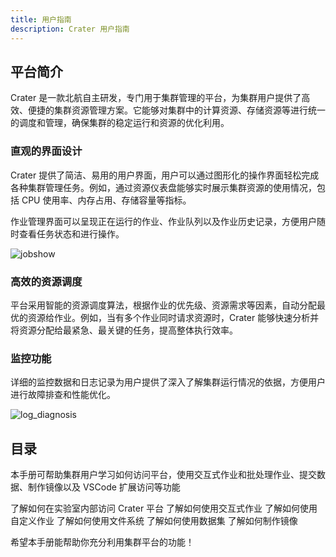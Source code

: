 ```yaml
---
title: 用户指南
description: Crater 用户指南
---
```



## 平台简介

Crater 是一款北航自主研发，专门用于集群管理的平台，为集群用户提供了高效、便捷的集群资源管理方案。它能够对集群中的计算资源、存储资源等进行统一的调度和管理，确保集群的稳定运行和资源的优化利用。

### 直观的界面设计

Crater 提供了简洁、易用的用户界面，用户可以通过图形化的操作界面轻松完成各种集群管理任务。例如，通过资源仪表盘能够实时展示集群资源的使用情况，包括 CPU 使用率、内存占用、存储容量等指标。

作业管理界面可以呈现正在运行的作业、作业队列以及作业历史记录，方便用户随时查看任务状态和进行操作。

![jobshow](./assets/jobshow.webp)

### 高效的资源调度

平台采用智能的资源调度算法，根据作业的优先级、资源需求等因素，自动分配最优的资源给作业。例如，当有多个作业同时请求资源时，Crater 能够快速分析并将资源分配给最紧急、最关键的任务，提高整体执行效率。

### 监控功能

详细的监控数据和日志记录为用户提供了深入了解集群运行情况的依据，方便用户进行故障排查和性能优化。

![log_diagnosis](./assets/log_diagnosis.webp)

## 目录

本手册可帮助集群用户学习如何访问平台，使用交互式作业和批处理作业、提交数据、制作镜像以及 VSCode 扩展访问等功能

<Cards>
  <Card href="/zh/docs/user/quick-start/login" title="平台访问">
    了解如何在实验室内部访问 Crater 平台
  </Card>
  <Card href="/zh/docs/user/quick-start/interactive" title="交互式作业">
    了解如何使用交互式作业
  </Card>
  <Card href="/zh/docs/user/quick-start/batchprocess" title="自定义作业">
    了解如何使用自定义作业
  </Card>
  <Card href="/zh/docs/user/file/file" title="文件系统">
    了解如何使用文件系统
  </Card>
  <Card href="/zh/docs/user/file/dataset" title="数据集">
    了解如何使用数据集
  </Card>
  <Card href="/zh/docs/user/image/imagebuild" title="镜像制作">
    了解如何制作镜像
  </Card>
</Cards>

希望本手册能帮助你充分利用集群平台的功能！
